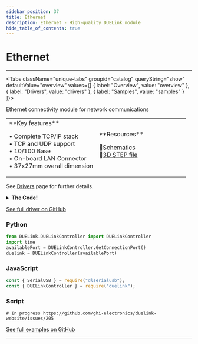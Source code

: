 ```yaml
---
sidebar_position: 37
title: Ethernet
description: Ethernet - High-quality DUELink module
hide_table_of_contents: true
---
```



# Ethernet

<ImageSection 
  product="cmethernet-c"
  tagline="High-quality DUELink module"
/>

---

<Tabs className="unique-tabs" groupid="catalog" queryString="show" defaultValue="overview"
  values={[
    {
        label: "Overview",
        value: "overview"
    },
    {
        label: "Drivers",
        value: "drivers"
    },
    {
        label: "Samples",
        value: "samples"
    }
]}>

<TabItem value="overview">

Ethernet connectivity module for network communications

<table><td width='50%'>
**Key features**

• Complete TCP/IP stack<br/>
• TCP and UDP support<br/>
• 10/100 Base<br/>
• On-board LAN Connector<br/>
• 37x27mm overall dimension<br/>

</td><td width='50%'>
**Resources**
 
📄[Schematics](/sch/gdl-cmethernet-c.pdf)<br/>
🔩[3D STEP file](/3d/gdl-cmethernet-c.step)<br/>
</td></table>

</TabItem>

<TabItem value="drivers">

See [Drivers](/docs/engine/drivers) page for further details.

<details>
<summary><strong>The Code!</strong></summary>

**Ethernet Driver**

```text
##### Ethernet Driver #####

# In progress https://github.com/ghi-electronics/duelink-website/issues/205

####################

```

</details>

[See full driver on GitHub](https://github.com/ghi-electronics/duelink-website/tree/main/static/code/drivers)

</TabItem>

<TabItem value="samples">

### Python

```python
from DUELink.DUELinkController import DUELinkController
import time
availablePort = DUELinkController.GetConnectionPort()
duelink = DUELinkController(availablePort)
```

### JavaScript

```javascript
const { SerialUSB } = require("dlserialusb");
const { DUELinkController } = require("duelink");
```

### Script

```text
# In progress https://github.com/ghi-electronics/duelink-website/issues/205
```

[See full examples on GitHub](https://github.com/ghi-electronics/duelink-website/tree/main/static/code/samples)

</TabItem>

</Tabs>

---

<OrderSection
    product="DUELink Ethernet"
    partnumber="GDL-CMETHERNET-C"
    price="$0.00"
/>

